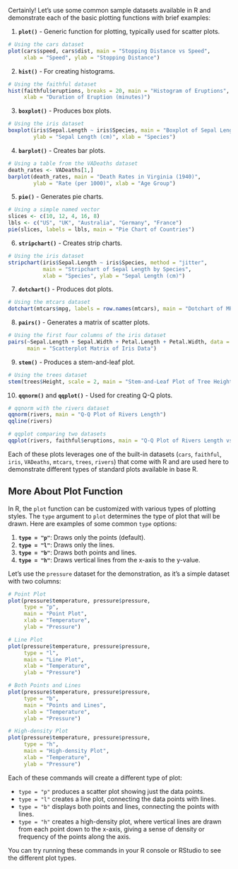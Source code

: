 Certainly! Let's use some common sample datasets available in R and demonstrate each of the basic plotting functions with brief examples:

1.  **`plot()`** - Generic function for plotting, typically used for scatter plots.

```r
# Using the cars dataset
plot(cars$speed, cars$dist, main = "Stopping Distance vs Speed",
     xlab = "Speed", ylab = "Stopping Distance")
```

2.  **`hist()`** - For creating histograms.

```r
# Using the faithful dataset
hist(faithful$eruptions, breaks = 20, main = "Histogram of Eruptions",
     xlab = "Duration of Eruption (minutes)")
```

3.  **`boxplot()`** - Produces box plots.

```r
# Using the iris dataset
boxplot(iris$Sepal.Length ~ iris$Species, main = "Boxplot of Sepal Length by Species",
        ylab = "Sepal Length (cm)", xlab = "Species")
```

4.  **`barplot()`** - Creates bar plots.

```r
# Using a table from the VADeaths dataset
death_rates <- VADeaths[1,]
barplot(death_rates, main = "Death Rates in Virginia (1940)",
        ylab = "Rate (per 1000)", xlab = "Age Group")
```

5.  **`pie()`** - Generates pie charts.

```r
# Using a simple named vector
slices <- c(10, 12, 4, 16, 8)
lbls <- c("US", "UK", "Australia", "Germany", "France")
pie(slices, labels = lbls, main = "Pie Chart of Countries")
```

6.  **`stripchart()`** - Creates strip charts.

```r
# Using the iris dataset
stripchart(iris$Sepal.Length ~ iris$Species, method = "jitter",
           main = "Stripchart of Sepal Length by Species",
           xlab = "Species", ylab = "Sepal Length (cm)")
```

7.  **`dotchart()`** - Produces dot plots.

```r
# Using the mtcars dataset
dotchart(mtcars$mpg, labels = row.names(mtcars), main = "Dotchart of MPG", xlab = "Miles Per Gallon")
```

8.  **`pairs()`** - Generates a matrix of scatter plots.

```r
# Using the first four columns of the iris dataset
pairs(~Sepal.Length + Sepal.Width + Petal.Length + Petal.Width, data = iris,
      main = "Scatterplot Matrix of Iris Data")
```

9.  **`stem()`** - Produces a stem-and-leaf plot.

```r
# Using the trees dataset
stem(trees$Height, scale = 2, main = "Stem-and-Leaf Plot of Tree Heights")
```

10. **`qqnorm()`** and **`qqplot()`** - Used for creating Q-Q plots.

```r
# qqnorm with the rivers dataset
qqnorm(rivers, main = "Q-Q Plot of Rivers Length")
qqline(rivers)

# qqplot comparing two datasets
qqplot(rivers, faithful$eruptions, main = "Q-Q Plot of Rivers Length vs. Eruptions Duration")
```

Each of these plots leverages one of the built-in datasets (`cars`, `faithful`, `iris`, `VADeaths`, `mtcars`, `trees`, `rivers`) that come with R and are used here to demonstrate different types of standard plots available in base R.

## More About Plot Function

In R, the `plot` function can be customized with various types of plotting styles. The `type` argument to `plot` determines the type of plot that will be drawn. Here are examples of some common `type` options:

1.  **`type = "p"`**: Draws only the points (default).
2.  **`type = "l"`**: Draws only the lines.
3.  **`type = "b"`**: Draws both points and lines.
4.  **`type = "h"`**: Draws vertical lines from the x-axis to the y-value.

Let's use the `pressure` dataset for the demonstration, as it's a simple dataset with two columns:

```r
# Point Plot
plot(pressure$temperature, pressure$pressure, 
     type = "p", 
     main = "Point Plot", 
     xlab = "Temperature", 
     ylab = "Pressure")

# Line Plot
plot(pressure$temperature, pressure$pressure, 
     type = "l", 
     main = "Line Plot", 
     xlab = "Temperature", 
     ylab = "Pressure")

# Both Points and Lines
plot(pressure$temperature, pressure$pressure, 
     type = "b", 
     main = "Points and Lines", 
     xlab = "Temperature", 
     ylab = "Pressure")

# High-density Plot
plot(pressure$temperature, pressure$pressure, 
     type = "h", 
     main = "High-density Plot", 
     xlab = "Temperature", 
     ylab = "Pressure")
```

Each of these commands will create a different type of plot:

-   `type = "p"` produces a scatter plot showing just the data points.
-   `type = "l"` creates a line plot, connecting the data points with lines.
-   `type = "b"` displays both points and lines, connecting the points with lines.
-   `type = "h"` creates a high-density plot, where vertical lines are drawn from each point down to the x-axis, giving a sense of density or frequency of the points along the axis.

You can try running these commands in your R console or RStudio to see the different plot types.

